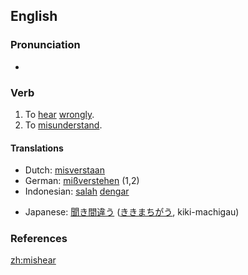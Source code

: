 ==English==

===Pronunciation===
*{{IPA|/'mɪshiɾ/}}

===Verb===
{{en-verb|mishears|mishearing|misheard}}

# To [[hear]] [[wrongly]].
# To [[misunderstand]].

====Translations====
{{top}}
*Dutch: [[misverstaan]]
*German: [[mißverstehen]] (1,2)
*Indonesian: [[salah]] [[dengar]]
{{mid}}
*Japanese: [[聞き間違う]] ([[ききまちがう]], kiki-machigau)
{{bottom}}

===References===
{{R:Century 1911}}
{{R:Webster 1913}}

[[zh:mishear]]